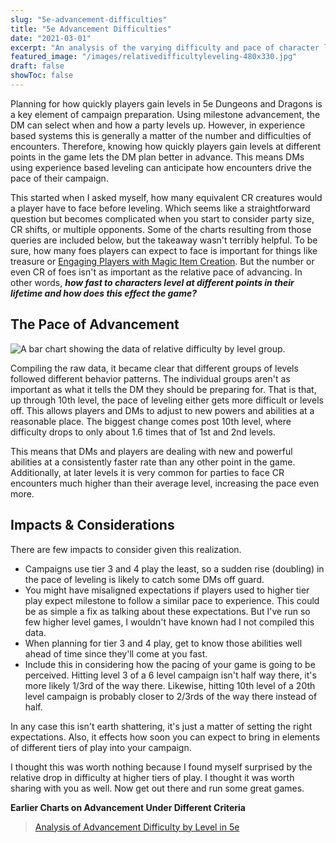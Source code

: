 ```yaml
---
slug: "5e-advancement-difficulties"
title: "5e Advancement Difficulties"
date: "2021-03-01"
excerpt: "An analysis of the varying difficulty and pace of character leveling at different points in 5th edition."
featured_image: "/images/relativedifficultyleveling-480x330.jpg"
draft: false
showToc: false
---
```


Planning for how quickly players gain levels in 5e Dungeons and Dragons is a key element of campaign preparation. Using milestone advancement, the DM can select when and how a party levels up. However, in experience based systems this is generally a matter of the number and difficulties of encounters. Therefore, knowing how quickly players gain levels at different points in the game lets the DM plan better in advance. This means DMs using experience based leveling can anticipate how encounters drive the pace of their campaign.

This started when I asked myself, how many equivalent CR creatures would a player have to face before leveling. Which seems like a straightforward question but becomes complicated when you start to consider party size, CR shifts, or multiple opponents. Some of the charts resulting from those queries are included below, but the takeaway wasn't terribly helpful. To be sure, how many foes players can expect to face is important for things like treasure or [Engaging Players with Magic Item Creation](/2021/02/17/engaging-players-with-magic-item-creation/). But the number or even CR of foes isn't as important as the relative pace of advancing. In other words, **_how fast to characters level at different points in their lifetime and how does this effect the game?_**

## The Pace of Advancement
![A bar chart showing the data of relative difficulty by level group.](/images/relativedifficultyleveling-480x330.jpg)

Compiling the raw data, it became clear that different groups of levels followed different behavior patterns. The individual groups aren't as important as what it tells the DM they should be preparing for. That is that, up through 10th level, the pace of leveling either gets more difficult or levels off. This allows players and DMs to adjust to new powers and abilities at a reasonable place. The biggest change comes post 10th level, where difficulty drops to only about 1.6 times that of 1st and 2nd levels. 

This means that DMs and players are dealing with new and powerful abilities at a consistently faster rate than any other point in the game. Additionally, at later levels it is very common for parties to face CR encounters much higher than their average level, increasing the pace even more. 

## Impacts & Considerations

There are few impacts to consider given this realization.

  * Campaigns use tier 3 and 4 play the least, so a sudden rise (doubling) in the pace of leveling is likely to catch some DMs off guard.
  * You might have misaligned expectations if players used to higher tier play expect milestone to follow a similar pace to experience. This could be as simple a fix as talking about these expectations. But I've run so few higher level games, I wouldn't have known had I not compiled this data.
  * When planning for tier 3 and 4 play, get to know those abilities well ahead of time since they'll come at you fast.
  * Include this in considering how the pacing of your game is going to be perceived. Hitting level 3 of a 6 level campaign isn't half way there, it's more likely 1/3rd of the way there. Likewise, hitting 10th level of a 20th level campaign is probably closer to 2/3rds of the way there instead of half. 

In any case this isn't earth shattering, it's just a matter of setting the right expectations. Also, it effects how soon you can expect to bring in elements of different tiers of play into your campaign. 

I thought this was worth nothing because I found myself surprised by the relative drop in difficulty at higher tiers of play. I thought it was worth sharing with you as well. Now get out there and run some great games.

**Earlier Charts on Advancement Under Different Criteria**



> [Analysis of Advancement Difficulty by Level in 5e](//imgur.com/a/OMjA0HY)

<script async src="//s.imgur.com/min/embed.js" charset="utf-8"></script>
